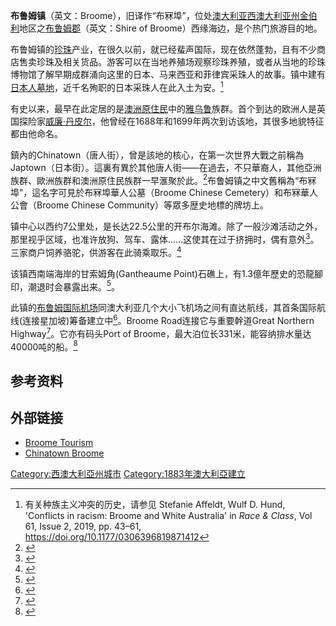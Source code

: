 {{NoteTA
|G1=PoliticiansUK
|G2=People
|G3=Country
}}
{{Infobox Australian Place | type = town 
| name     =  布鲁姆<br />Broome
| state    =  wa
| image    = Sand beaches of northern Roebuck Bay, Broome, Western Australia.jpg
| caption  = 布鲁姆的海岸线
| pushpin_map = Western Australia
| latd  =17  |latm =57 |lats  =43
| longd =122 |longm =14 |longs =10
| coordinates = {{coord|-17.962|122.236|type:city(12000)_region:AU-WA_scale:100000|format=dms|display=inline,title}}
| lga      =  [[Shire_of_Broome|Shire of Broome]]
| postcode =  6725
| pop      =  11,547 (2006)<ref>{{Census 2006 AUS|id=UCL502400|name=Broome (Urban Centre/Locality)|accessdate=2008-10-02|quick=on}}</ref>
| est      =  1880年代
| stategov =  [[Electoral_district_of_Kimberley|Kimberley]]
| fedgov   =  [[杜拉克_(澳大利亞國會選區)|杜拉克]]
| dist1    =  2100
| location1=  [[珀斯|珀斯]]
| maxtemp  =  32.2
| mintemp  =  21.2
| rainfall =  598.9
| elevation = 19
}}

'''布鲁姆镇'''（英文：Broome），旧译作“布冧埠”，位处[[澳大利亚|澳大利亚]][[西澳大利亚州|西澳大利亚州]][[金伯利_(西澳)|金伯利]]地区之[[布鲁姆郡|布鲁姆郡]]（英文：Shire of Broome）西缘海边，是个热门旅游目的地。

布鲁姆镇的[[珍珠|珍珠]]产业，在很久以前，就已经蜚声国际，现在依然蓬勃，且有不少商店售卖珍珠及相关货品。游客可以在当地养殖场观察珍珠养殖，或者从当地的珍珠博物馆了解早期成群涌向这里的日本、马来西亚和菲律宾采珠人的故事。镇中建有[[日本人墓地|日本人墓地]]，近千名殉职的日本采珠人在此入土为安。<ref>有关种族主义冲突的历史，请参见 Stefanie Affeldt, Wulf D. Hund, 'Conflicts in racism: Broome and White Australia' in ''Race & Class'', Vol 61, Issue 2, 2019, pp. 43–61, https://doi.org/10.1177/0306396819871412</ref>

有史以来，最早在此定居的是[[澳洲原住民|澳洲原住民]]中的[[雅乌鲁|雅乌鲁]]族群。首个到达的欧洲人是英国探险家[[威廉·丹皮尔|威廉·丹皮尔]]，他曾经在1688年和1699年两次到访该地，其很多地貌特征都由他命名。

鎮內的Chinatown（唐人街），曾是該地的核心，在第一次世界大戰之前稱為Japtown（日本街）。這裏有異於其他唐人街——在過去，不只華裔人，其他亞洲族群、歐洲族群和澳洲原住民族群一早滙聚於此。<ref>{{cite web | title=CHINATOWN HISTORY | accessdate=2020-03-19 | url=https://chinatownbroome.com.au/history | archive-date=2021-03-03 | archive-url=https://web.archive.org/web/20210303180405/https://chinatownbroome.com.au/history | dead-url=no }}</ref>布鲁姆镇之中文舊稱為“布冧埠”，這名字可見於布冧埠華人公墓（Broome Chinese Cemetery）和布冧華人公會（Broome Chinese Community）等眾多歴史地標的牌坊上。

镇中心以西约7公里处，是长达22.5公里的开布尔海滩。除了一般沙滩活动之外，那里视乎区域，也准许放狗、驾车、露体……这使其在过于挤拥时，偶有意外<ref>{{cite web|url=https://www.abc.net.au/news/2018-10-08/camels-nudists-and-hooning-cars-cable-beach-now-a-death-trap/10351744|title=Camels, nudists and hooning cars: Cable Beach congestion 'an accident waiting to happen'|date=2018-10-08|website=www.abc.net.au|access-date=2020-08-09|archive-date=2020-11-09|archive-url=https://web.archive.org/web/20201109025834/https://www.abc.net.au/news/2018-10-08/camels-nudists-and-hooning-cars-cable-beach-now-a-death-trap/10351744|dead-url=no}}</ref>。三家商户饲养骆驼，供游客在此骑乘取乐。<ref>{{cite web|url=https://www.visitbroome.com.au/see-and-do/camels|title=Camel Tours in Broome|website=Broome Visitor Centre|access-date=2020-08-07|archive-date=2021-03-09|archive-url=https://web.archive.org/web/20210309233616/https://www.visitbroome.com.au/see-and-do/camels|dead-url=no}}</ref>

该镇西南端海岸的甘索姆角(Gantheaume Point)石礁上，有1.3億年歷史的恐龍腳印，潮退时会暴露出来。<ref>{{cite web|url=https://www.australia.com/zh-hk/trips-and-itineraries/broome-and-surrounds/3-days-in-broome.html|title=布魯姆3日遊：熱門景點和必玩活動—澳洲旅遊局|first=Tourism|last=Australia|date=2021-01-14|website=www.australia.com|access-date=2020-08-09|archive-date=2020-09-30|archive-url=https://web.archive.org/web/20200930185140/https://www.australia.com/zh-hk/trips-and-itineraries/broome-and-surrounds/3-days-in-broome.html|dead-url=no}}</ref>。

此镇的[[布鲁姆国际机场|布鲁姆国际机场]]同澳大利亚几个大小飞机场之间有直达航线，其首条国际航线(连接星加坡)筹备建立中<ref>{{cite web|url=https://www.broomeair.com.au/airlines|title=Airlines - Broome International Airport|website=www.broomeair.com.au|access-date=2020-08-09|archive-date=2021-03-16|archive-url=https://web.archive.org/web/20210316130331/https://www.broomeair.com.au/airlines|dead-url=no}}</ref>。Broome Road连接它与重要幹道Great Northern Highway<ref>{{cite web|url=https://www.broome.wa.gov.au/Shire-Services/Infrastructure/Road-Condition-Report-and-Planned-Maintenance|title=Road Condition Report and Planned Maintenance|website=www.broome.wa.gov.au|access-date=2020-08-09|archive-date=2021-03-05|archive-url=https://web.archive.org/web/20210305124529/https://www.broome.wa.gov.au/Shire-Services/Infrastructure/Road-Condition-Report-and-Planned-Maintenance|dead-url=no}}</ref>。它亦有码头Port of Broome，最大泊位长331米，能容纳排水量达40000吨的船。<ref>{{cite web|url=https://www.kimberleyports.wa.gov.au/Port-of-Broome/About-Port-of-Broome|title=Home|website=Kimberley Ports Authority|access-date=2020-08-09|archive-date=2021-03-07|archive-url=https://web.archive.org/web/20210307103136/https://www.kimberleyports.wa.gov.au/Port-of-Broome/About-Port-of-Broome|dead-url=no}}</ref>

==参考资料==
{{reflist}}

==外部链接==
*[http://www.broomevisitorcentre.com.au/ Broome Tourism] {{Wayback|url=http://www.broomevisitorcentre.com.au/ |date=20210225210650 }}
*[https://chinatownbroome.com.au/ Chinatown Broome] {{Wayback|url=https://chinatownbroome.com.au/ |date=20210303180302 }}
{{DEFAULTSORT:Broome, Western Australia}}
[[Category:西澳大利亞州城市|Category:西澳大利亞州城市]]
[[Category:1883年澳大利亞建立|Category:1883年澳大利亞建立]]